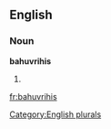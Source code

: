 
==English==

===Noun===
'''bahuvrihis'''

# {{plural of|[[bahuvrihi]]}}

[[Category:English plurals]]

[[fr:bahuvrihis]]